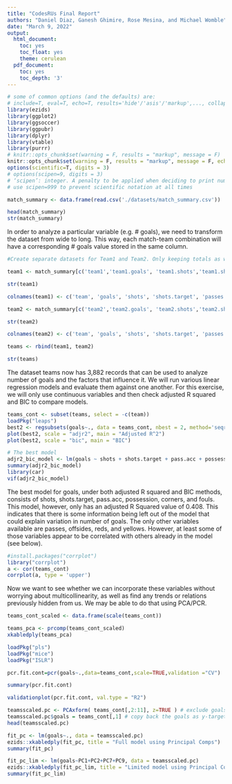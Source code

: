 ```yaml
---
title: "CodesRUs Final Report"
authors: "Daniel Diaz, Ganesh Ghimire, Rose Mesina, and Michael Womble"
date: "March 9, 2022"
output:
  html_document:
    toc: yes
    toc_float: yes
    theme: cerulean
  pdf_document:
    toc: yes
    toc_depth: '3'
---
```


```r
# some of common options (and the defaults) are: 
# include=T, eval=T, echo=T, results='hide'/'asis'/'markup',..., collapse=F, warning=T, message=T, error=T, cache=T, fig.width=6, fig.height=4, fig.dim=c(6,4) #inches, fig.align='left'/'center','right', 
library(ezids)
library(ggplot2)
library(ggsoccer)
library(ggpubr)
library(dplyr)
library(vtable)
library(purrr)
# knitr::opts_chunk$set(warning = F, results = "markup", message = F)
knitr::opts_chunk$set(warning = F, results = "markup", message = F, echo=F)
options(scientific=T, digits = 3) 
# options(scipen=9, digits = 3) 
# ‘scipen’: integer. A penalty to be applied when deciding to print numeric values in fixed or exponential notation.  Positive values bias towards fixed and negative towards scientific notation: fixed notation will be preferred unless it is more than ‘scipen’ digits wider.
# use scipen=999 to prevent scientific notation at all times
```

```r
match_summary <- data.frame(read.csv('./datasets/match_summary.csv'))

head(match_summary)
str(match_summary)
```

In order to analyze a particular variable (e.g. # goals), we need to transform the dataset from wide to long. This way, each match-team combination will have a corresponding # goals value stored in the same column.


```r

#Create separate datasets for Team1 and Team2. Only keeping totals as well as the relevant team's stats

team1 <- match_summary[c('team1','team1.goals', 'team1.shots','team1.shots.target','team1.passes','team1.pass.acc','team1.possession','team1.corners','team1.offsides','team1.fouls','team1.yellows','team1.reds')]

str(team1)

colnames(team1) <- c('team', 'goals', 'shots', 'shots.target', 'passes','pass.acc', 'possession', 'corners', 'offsides', 'fouls', 'yellows', 'reds')

team2 <- match_summary[c('team2','team2.goals', 'team2.shots','team2.shots.target','team2.passes','team2.pass.acc','team2.possession','team2.corners','team2.offsides','team2.fouls','team2.yellows','team2.reds')]

str(team2)

colnames(team2) <- c('team', 'goals', 'shots', 'shots.target', 'passes','pass.acc', 'possession', 'corners', 'offsides', 'fouls', 'yellows', 'reds')

teams <- rbind(team1, team2)

str(teams)

```

The dataset teams now has 3,882 records that can be used to analyze number of goals and the factors that influence it. We will run various linear regression models and evaluate them against one another. For this exercise, we will only use continuous variables and then check adjusted R squared and BIC to compare models.

```r

teams_cont <- subset(teams, select = -c(team))
loadPkg("leaps")
best2 <- regsubsets(goals~., data = teams_cont, nbest = 2, method='seqrep')
plot(best2, scale = "adjr2", main = "Adjusted R^2")
plot(best2, scale = "bic", main = "BIC")

# The best model
adjr2_bic_model <- lm(goals ~ shots + shots.target + pass.acc + possession + corners + fouls, data = teams_cont)
summary(adjr2_bic_model)
library(car)
vif(adjr2_bic_model)
```

The best model for goals, under both adjusted R squared and BIC methods, consists of shots, shots.target, pass.acc, possession, corners, and fouls. This model, however, only has an adjusted R Squared value of 0.408. This indicates that there is some information being left out of the model that could explain variation in number of goals. The only other variables available are passes, offsides, reds, and yellows. However, at least some of those variables appear to be correlated with others already in the model (see below). 

```r
#install.packages("corrplot")
library("corrplot")
a <- cor(teams_cont)
corrplot(a, type = 'upper')
```

Now we want to see whether we can incorporate these variables without worrying about multicollinearity, as well as find any trends or relations previously hidden from us. We may be able to do that using PCA/PCR.

```r
teams_cont_scaled <- data.frame(scale(teams_cont))

teams_pca <- prcomp(teams_cont_scaled)
xkabledply(teams_pca)
```

```r

loadPkg("pls")
loadPkg("mice")
loadPkg("ISLR")

pcr.fit.cont=pcr(goals~.,data=teams_cont,scale=TRUE,validation ="CV")

summary(pcr.fit.cont)

validationplot(pcr.fit.cont, val.type = "R2")

```

```r
teamsscaled.pc <- PCAxform( teams_cont[,2:11], z=TRUE ) # exclude goals column at index 1
teamsscaled.pc$goals = teams_cont[,1] # copy back the goals as y-target
head(teamsscaled.pc)

fit_pc <- lm(goals~., data = teamsscaled.pc)
ezids::xkabledply(fit_pc, title = "Full model using Principal Comps")
summary(fit_pc)

fit_pc_lim <- lm(goals~PC1+PC2+PC7+PC9, data = teamsscaled.pc)
ezids::xkabledply(fit_pc_lim, title = "Limited model using Principal Comps")
summary(fit_pc_lim)

```